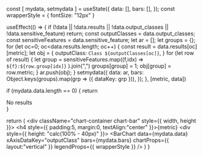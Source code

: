 
  const [ mydata, setmydata ] = useState({
    data: [],
    bars: [],
  });
  const wrapperStyle = {
    fontSize: "12px"
  }

  useEffect(() => {
    if (!data || !data.results || !data.output_classes || !data.sensitive_feature)
      return;
    const outputClasses = data.output_classes;
    const sensitiveFeatures = data.sensitive_feature;
    let ar = [];
    let groups = {};
    for (let oc=0; oc<data.results.length; oc++) {
      const result = data.results[oc][metric];
      let obj = {
        outputClass: `Class ${outputClasses[oc]}`,
      }
      for (let row of result) {
        let group = sensitiveFeatures.map((f,idx) => `${f}:${row.group[idx]}` ).join(",")
        groups[group] = 1;
        obj[group] = row.metric;
      }
      ar.push(obj);
    }
      setmydata({
      data: ar,
      bars: Object.keys(groups).map(grp => ({ dataKey: grp })),
    });
  }, [metric, data])

  if (mydata.data.length == 0) {
    return <div>No results</div>
  }

  return (
    <div className="chart-container chart-bar" style={{ width, height }}>
      <h4 style={{ padding:5, margin:0, textAlign:"center" }}>{metric}</h4>
      <div style={{ height: "calc(100% - 40px)" }}>
        <BarChart
          data={mydata.data}
          xAxisDataKey="outputClass"
          bars={mydata.bars}
          chartProps={{ layout:"vertical" }}
            legendProps={{ wrapperStyle }}
          />
      </div>
    </div>
  )
}